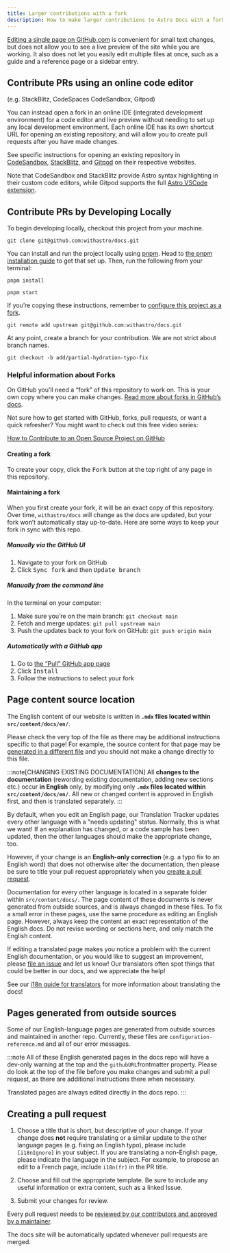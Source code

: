 ```yaml
---
title: Larger contributions with a fork
description: How to make larger contributions to Astro Docs with a fork of the project.
---
```


[Editing a single page on GitHub.com](/first-time/4-edit-single-page/) is convenient for small text changes, but does not allow you to see a live preview of the site while you are working. It also does not let you easily edit multiple files at once, such as a guide and a reference page or a sidebar entry.

## Contribute PRs using an online code editor 

(e.g. StackBlitz, CodeSpaces CodeSandbox, Gitpod)

You can instead open a fork in an online IDE (integrated development environment) for a code editor and live preview without needing to set up any local development environment. Each online IDE has its own shortcut URL for opening an existing repository, and will allow you to create pull requests after you have made changes.

See specific instructions for opening an existing repository in [CodeSandbox](https://codesandbox.io/docs/importing#import-from-github), [StackBlitz](https://developer.stackblitz.com/docs/platform/importing-projects/#import-from-github), and [Gitpod](https://www.gitpod.io/docs/getting-started#start-your-first-workspace) on their respective websites.

Note that CodeSandbox and StackBlitz provide Astro syntax highlighting in their custom code editors, while Gitpod supports the full [Astro VSCode extension](https://docs.astro.build/en/editor-setup/#vs-code).

## Contribute PRs by Developing Locally

To begin developing locally, checkout this project from your machine.

```shell
git clone git@github.com:withastro/docs.git
```

You can install and run the project locally using [pnpm](https://pnpm.io/). Head to [the pnpm installation guide](https://pnpm.io/installation) to get that set up. Then, run the following from your terminal:

```shell
pnpm install

pnpm start
```

If you’re copying these instructions, remember to [configure this project as a fork](https://docs.github.com/en/pull-requests/collaborating-with-pull-requests/working-with-forks/configuring-a-remote-repository-for-a-fork).

```shell
git remote add upstream git@github.com:withastro/docs.git
```

At any point, create a branch for your contribution.
We are not strict about branch names.

```shell
git checkout -b add/partial-hydration-typo-fix
```

### Helpful information about Forks

On GitHub you’ll need a “fork” of this repository to work on. This is your own copy where you can make changes. [Read more about forks in GitHub’s docs](https://guides.github.com/activities/forking/).

Not sure how to get started with GitHub, forks, pull requests, or want a quick refresher? You might want to check out this free video series:

[How to Contribute to an Open Source Project on GitHub](https://egghead.io/courses/how-to-contribute-to-an-open-source-project-on-github)

#### Creating a fork
To create your copy, click the <kbd>Fork</kbd> button at the top right of any page in this repository.

#### Maintaining a fork
When you first create your fork, it will be an exact copy of this repository. Over time, `withastro/docs` will change as the docs are updated, but your fork won’t automatically stay up-to-date. Here are some ways to keep your fork in sync with this repo.

##### Manually via the GitHub UI
1. Navigate to your fork on GitHub
2. Click <kbd>Sync fork</kbd> and then <kbd>Update branch</kbd>

##### Manually from the command line
In the terminal on your computer:
1. Make sure you’re on the main branch: `git checkout main`
2. Fetch and merge updates: `git pull upstream main`
3. Push the updates back to your fork on GitHub: `git push origin main`

##### Automatically with a GitHub app
1. Go to [the “Pull” GitHub app page](https://github.com/apps/pull)
2. Click <kbd>Install</kbd>
3. Follow the instructions to select your fork

## Page content source location

The English content of our website is written in **`.mdx` files located within `src/content/docs/en/`**. 

Please check the very top of the file as there may be additional instructions specific to that page! For example, the source content for that page may be [generated in a different file](#pages-generated-from-outside-sources) and you should not make a change directly to this file.

:::note[CHANGING EXISTING DOCUMENTATION]
All **changes to the documentation** (rewording existing documentation, adding new sections etc.) occur **in English** only, by modifying only **`.mdx` files located within `src/content/docs/en/`**. All new or changed content is approved in English first, and then is translated separately.
:::

By default, when you edit an English page, our Translation Tracker updates every other language with a "needs updating" status. Normally, this is what we want! If an explanation has changed, or a code sample has been updated, then the other languages should make the appropriate change, too.

However, if your change is an **English-only correction** (e.g. a typo fix to an English word) that does not otherwise alter the documentation, then please be sure to title your pull request appropriately when you [create a pull request](#creating-a-pull-request).

Documentation for every other language is located in a separate folder within `src/content/docs/`. The page content of these documents is never generated from outside sources, and is always changed in these files. To fix a small error in these pages, use the same procedure as editing an English page. However, always keep the content an exact representation of the English docs. Do not revise wording or sections here, and only match the English content.

If editing a translated page makes you notice a problem with the current English documentation, or you would like to suggest an improvement, please [file an issue](/first-time/3-file-an-issue/) and let us know! Our translators often spot things that could be better in our docs, and we appreciate the help!

See our [i18n guide for translators](/guides/i18n/) for more information about translating the docs!


## Pages generated from outside sources

Some of our English-language pages are generated from outside sources and maintained in another repo. Currently, these files are `configuration-reference.md` and all of our error messages.

:::note
All of these English generated pages in the docs repo will have a dev-only warning at the top and the `githubURL`frontmatter property. Please do look at the top of the file before you make changes and submit a pull request, as there are additional instructions there when necessary.

Translated pages are always edited directly in the docs repo.
:::

## Creating a pull request

1. Choose a title that is short, but descriptive of your change. If your change does **not** require translating or a similar update to the other language pages (e.g. fixing an English typo), please include `[i18nIgnore]` in your subject. If you are translating a non-English page, please indicate the language in the subject. For example, to propose an edit to a French page, include `i18n(fr)` in the PR title.

2. Choose and fill out the appropriate template. Be sure to include any useful information or extra content, such as a linked Issue.

3. Submit your changes for review.

Every pull request needs to be [reviewed by our contributors and approved by a maintainer](/first-time/6-pr-review-process/).

The docs site will be automatically updated whenever pull requests are merged.